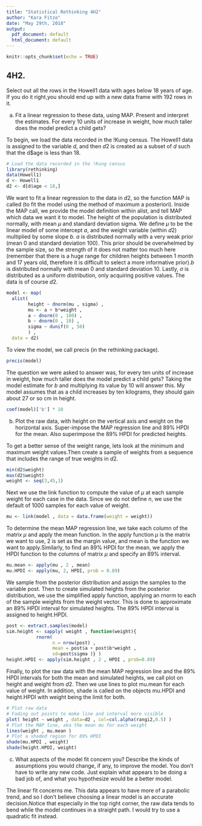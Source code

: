 ---
title: "Statistical Rethinking 4H2"
author: "Kara Fitze"
date: "May 29th, 2018"
output:
  pdf_document: default
  html_document: default
---

```{r setup, include=FALSE}
knitr::opts_chunk$set(echo = TRUE)
```

## 4H2.

Select out all the rows in the Howell1 data with ages below 18 years of age. If you do it right,you should end up with a new data frame with 192 rows in it.

(a) Fit a linear regression to these data, using MAP. Present and interpret the estimates. For every 10 units of increase in weight, how much taller does the model predict a child gets?

To begin, we load the data recorded in the !Kung census. The Howell1 data is assigned to the variable $d$, and then $d2$ is created as a subset of $d$ such that the d$age is less than 18. 

```{r, message = FALSE, warning = FALSE}
# Load the data recorded in the !Kung census
library(rethinking)
data(Howell1)
d <- Howell1
d2 <- d[d$age < 18,]
```

We want to fit a linear regression to the data in $d2$, so the function MAP is called (to fit the model using the method of maximum a posteriori). Inside the MAP call, we provide the model definition within alist, and tell MAP which data we want it to model. The height of the population is distributed normally, with mean $\mu$ and standard deviation sigma. We define $\mu$ to be the linear model of some intercept $a$, and the weight variable (within $d2$) multiplied by some slope $b$. $a$ is distributed normally with a very weak prior (mean 0 and standard deviation 100). This prior should be overwhelmed by the sample size, so the strength of it does not matter too much here (remember that there is a huge range for children heights between 1 month and 17 years old, therefore it is difficult to select a more informative prior).$b$ is distributed normally with mean 0 and standard deviation 10. Lastly, $\sigma$ is distributed as a uniform distribution, only acquiring positive values. The data is of course $d2$. 

```{r}
model <- map(
  alist(
        height ~ dnorm(mu , sigma) ,
        mu <- a + b*weight ,
        a ~ dnorm(0 , 100) ,
        b ~ dnorm(0 , 10) ,
        sigma ~ dunif(0 , 50)
        ) ,
  data = d2)
```


To view the model, we call precis (in the rethinking package). 
```{r}
precis(model)
```

The question we were asked to answer was, for every ten units of increase in weight, how much taller does the model predict a child gets? Taking the model estimate for $b$ and multiplying its value by 10 will answer this. My model assumes that as a child increases by ten kilograms, they should gain about 27 or so cm in height. 
```{r}
coef(model)['b'] * 10
```


(b) Plot the raw data, with height on the vertical axis and weight on the horizontal axis. Super-impose the MAP regression line and 89% HPDI for the mean. Also superimpose the 89% HPDI for predicted heights.


To get a better sense of the weight range, lets look at the minimum and maximum weight values.Then create a sample of weights from a sequence that includes the range of true weights in $d2$. 

```{r}
min(d2$weight)
max(d2$weight)
weight <- seq(3,45,1)
```


Next we use the link function to compute the value of $\mu$ at each sample weight for each case in the data. Since we do not define $n$, we use the default of 1000 samples for each value of weight. 
```{r, results = "hide"}
mu <- link(model , data = data.frame(weight = weight))
```

To determine the mean MAP regression line, we take each column of the matrix $\mu$ and apply the mean function. In the apply function $\mu$ is the matrix we want to use, 2 is set as the margin value, and mean is the function we want to apply.Similarly, to find an 89% HPDI for the mean, we apply the HPDI function to the columns of matrix $\mu$ and specify an 89% interval. 

```{r}
mu.mean <- apply(mu , 2 , mean)
mu.HPDI <- apply(mu, 2, HPDI, prob = 0.89) 
```

We sample from the posterior distribution and assign the samples to the variable post. 
Then to create simulated heights from the posterior distribution, we use the simplified apply function, applying an rnorm to each of the sample weights from the weight vector. This is done to approximate an 89% HPDI interval for simulated heights. The 89% HPDI interval is assigned to height.HPDI.
```{r}
post <- extract.samples(model)
sim.height <- sapply( weight , function(weight){
           rnorm(
                 n = nrow(post) ,
                 mean = post$a + post$b*weight ,
                 sd=post$sigma )} )
height.HPDI <- apply(sim.height , 2 , HPDI , prob=0.89)
```


Finally, to plot the raw data with the mean MAP regression line and the 89% HPDI intervals for both the mean and simulated heights, we call plot on height and weight from $d2$. Then we use lines to plot mu.mean for each value of weight. In addition, shade is called on the objects mu.HPDI and height.HPDI with weight being the limit for both. 
```{r}
# Plot raw data
# Fading out points to make line and interval more visible
plot( height ~ weight , data=d2 , col=col.alpha(rangi2,0.5) )
# Plot the MAP line, aka the mean mu for each weight
lines(weight , mu.mean )
# Plot a shaded region for 89% HPDI
shade(mu.HPDI , weight)
shade(height.HPDI, weight)

```

(c) What aspects of the model fit concern you? Describe the kinds of assumptions you would change, if any, to improve the model. You don't have to write any new code. Just explain what  appears to be doing a bad job of, and what you hypothesize would be a better model.

The linear fit concerns me. This data appears to have more of a parabolic trend, and so I don't believe choosing a linear model is an accurate decision.Notice that especially in the top right corner, the raw data tends to bend while the model continues in a straight path. I would try to use a quadratic fit instead.  
